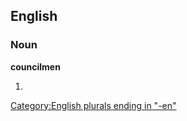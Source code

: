 ==English==

===Noun===
'''councilmen'''

# {{plural of|[[councilman]]}}

[[Category:English plurals ending in "-en"]]